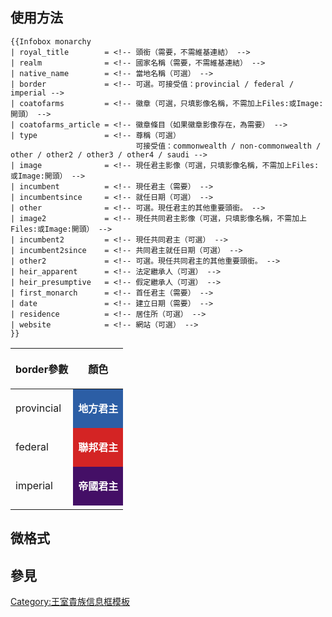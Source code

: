 <includeonly><!-- 在這裡加入模板的保護標識 --></includeonly><noinclude>{{template doc page viewed directly}}</noinclude>
<!-- 在本行下編輯模板說明 -->

== 使用方法 ==
<pre>
{{Infobox monarchy
| royal_title        = <!-- 頭銜（需要，不需維基連結） -->
| realm              = <!-- 國家名稱（需要，不需維基連結） -->
| native_name        = <!-- 當地名稱（可選） -->
| border             = <!-- 可選。可接受值：provincial / federal / imperial -->
| coatofarms         = <!-- 徽章（可選，只填影像名稱，不需加上Files:或Image:開頭） -->
| coatofarms_article = <!-- 徽章條目（如果徽章影像存在，為需要） -->
| type               = <!-- 尊稱（可選）
                            可接受值：commonwealth / non-commonwealth / other / other2 / other3 / other4 / saudi -->
| image              = <!-- 現任君主影像（可選，只填影像名稱，不需加上Files:或Image:開頭） -->
| incumbent          = <!-- 現任君主（需要） -->
| incumbentsince     = <!-- 就任日期（可選） -->
| other              = <!-- 可選。現任君主的其他重要頭銜。 -->
| image2             = <!-- 現任共同君主影像（可選，只填影像名稱，不需加上Files:或Image:開頭） -->
| incumbent2         = <!-- 現任共同君主（可選） -->
| incumbent2since    = <!-- 共同君主就任日期（可選） -->
| other2             = <!-- 可選。現任共同君主的其他重要頭銜。 -->
| heir_apparent      = <!-- 法定繼承人（可選） -->
| heir_presumptive   = <!-- 假定繼承人（可選） -->
| first_monarch      = <!-- 首任君主（需要） -->
| date               = <!-- 建立日期（需要） -->
| residence          = <!-- 居住所（可選） -->
| website            = <!-- 網站（可選） -->
}}
</pre>

{| class="wikitable"
! border參數 !! 顏色
|-
| provincial || style="color:white; background:rgb(44,94,165);" | '''地方君主'''
|-
| federal || style="color:white; background:rgb(212,36,36);" | '''聯邦君主'''
|-
| imperial || style="color:white; background:rgb(68,15,102);" | '''帝國君主'''
|-
|}

== 微格式 ==
{{UF-hcard-person}}

== 參見 ==
{{Organization infoboxes}}

<includeonly>
<!-- CATEGORIES HERE, THANKS -->
[[Category:王室貴族信息框模板]]
</includeonly>